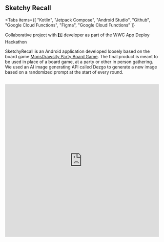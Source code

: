 
## Sketchy Recall

<Tabs
  items={[
    "Kotlin",
    "Jetpack Compose",
    "Android Studio",
    "Github",
    "Google Cloud Functions",
    "Figma",
    "Google Cloud Functions"
]}

> </Tabs>

<Callout type="info" emoji="🤝">
  Collaborative project with 1️⃣ developer as part of the WWC App Deploy
  Hackathon
</Callout>

SketchyRecall is an Android application developed loosely based on the board game [MonsDrawsity Party Board Game](https://www.geekyhobbies.com/monsdrawsity-party-board-game-rules-and-instructions-for-how-to-play/). The final product is meant to be used in place of a board game, at a party or other in person gathering. We used an AI image generating API called Dezgo to generate a new image based on a randomized prompt at the start of every round.

<Cards>
  <Card icon="💻" title=" Github" href="https://github.com/tkdgolden/AppDeploy2023/tree/googleplay-hackathon-2023"/>
  <Card icon = "🔗" title=" Hackathon Presentation" href="https://docs.google.com/presentation/d/1IR-raQqZx7ZyyB6lXNDQ6mhzL6aY5GD3km6q9qkd1tM/edit#slide=id.p" />
  <Card icon = "🎨" title=" Working Doc" href="https://docs.google.com/document/d/14IIyWEvgB0NpkeouBgVdJ55htKTE9IcsKI9fv-u_igQ/edit?usp=sharing" />

</Cards>
&thinsp;

<iframe
  src="https://docs.google.com/presentation/d/e/2PACX-1vS3HcRA3D7fzYckNN_TMxaRjg81WQWKa9F-DXLN2C-3wMJ-YLvtjR_LpQcQbgYzX0kTz-E93A5lYd9m/embed?start=false&loop=false&delayms=3000"
  frameborder="0"
  width="100%"
  height="500px"
  title="Sketchy Recall"
  allowfullscreen="true"
  mozallowfullscreen="true"
  webkitallowfullscreen="true"
></iframe>
